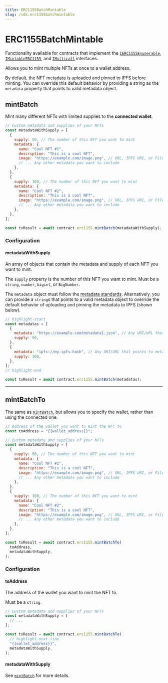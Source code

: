 ```yaml
---
title: ERC1155BatchMintable
slug: /sdk.erc1155batchmintable
---
```


# ERC1155BatchMintable

Functionality available for contracts that implement the
[`IERC1155Enumerable`](/contracts/IERC1155Enumerable),
[`IMintableERC1155`](/contracts/IMintableERC1155), and
[`IMulticall`](/contracts/IMulticall)
interfaces.

Allows you to mint multiple NFTs at once to a wallet address.

By default, the NFT metadata is uploaded and pinned to IPFS before minting.
You can override this default behavior by providing a string as the `metadata` property
that points to valid metadata object.

## mintBatch

Mint many different NFTs with limited supplies to the **connected wallet**.

```javascript
// Custom metadata and supplies of your NFTs
const metadataWithSupply = [
  {
    supply: 50, // The number of this NFT you want to mint
    metadata: {
      name: "Cool NFT #1",
      description: "This is a cool NFT",
      image: "https://example.com/image.png", // URL, IPFS URI, or File object
      // ... Any other metadata you want to include
    },
  },
  {
    supply: 100, // The number of this NFT you want to mint
    metadata: {
      name: "Cool NFT #2",
      description: "This is a cool NFT",
      image: "https://example.com/image.png", // URL, IPFS URI, or File object
      // ... Any other metadata you want to include
    },
  },
];

const txResult = await contract.erc1155.mintBatch(metadataWithSupply);
```

### Configuration

#### metadataWithSupply

An array of objects that contain the metadata and supply of each NFT you want to mint.

The `supply` property is the number of this NFT you want to mint.
Must be a `string`, `number`, `bigint`, or `BigNumber`.

The `metadata` object must follow the [metadata standards](https://docs.opensea.io/docs/metadata-standards#metadata-structure).
Alternatively, you can provide a `string`s that points to a valid metadata object
to override the default behavior of uploading and pinning the metadata to IPFS (shown below).

```javascript
// highlight-start
const metadatas = [
  {
    metadata: "https://example.com/metadata1.json", // Any URI/URL that points to metadata
    supply: 50,
  },
  {
    metadata: "ipfs://my-ipfs-hash", // Any URI/URL that points to metadata
    supply: 100,
  },
];
// highlight-end

const txResult = await contract.erc1155.mintBatch(metadatas);
```

<hr className="divider" />

## mintBatchTo

The same as [`mintBatch`](#mintbatch), but allows you to specify the wallet, rather than using the connected one.

```javascript
// Address of the wallet you want to mint the NFT to
const toAddress = "{{wallet_address}}";

// Custom metadata and supplies of your NFTs
const metadataWithSupply = [
  {
    supply: 50, // The number of this NFT you want to mint
    metadata: {
      name: "Cool NFT #1",
      description: "This is a cool NFT",
      image: "https://example.com/image.png", // URL, IPFS URI, or File object
      // ... Any other metadata you want to include
    },
  },
  {
    supply: 100, // The number of this NFT you want to mint
    metadata: {
      name: "Cool NFT #2",
      description: "This is a cool NFT",
      image: "https://example.com/image.png", // URL, IPFS URI, or File object
      // ... Any other metadata you want to include
    },
  },
];

const txResult = await contract.erc1155.mintBatchTo(
  toAddress,
  metadataWithSupply,
);
```

### Configuration

#### toAddress

The address of the wallet you want to mint the NFT to.

Must be a `string`.

```javascript
// Custom metadata and supplies of your NFTs
const metadataWithSupply = [
  // ...
];

const txResult = await contract.erc1155.mintBatchTo(
  // highlight-next-line
  "{{wallet_address}}",
  metadataWithSupply,
);
```

#### metadataWithSupply

See [`mintBatch`](#mintbatch) for more details.
